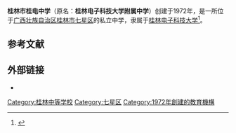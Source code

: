 {{expand|time=2014-11-23T04:00:30+00:00}}
{{primarysources|time=2014-11-23T04:00:30+00:00}}
{{Infobox School
| name = 桂林市桂电中学<br/>Guilin Guidian Middle School
| other_name = 
| motto = 博学、笃行、尚美、创新
| image = 
| established = 1972年
| type = 私立中学
| principal = 彭剑波
| staff = 108
| students = 1600
| area = 60000[[平方米|平方米]]
| address = {{flagicon|CHN}}[[中华人民共和国|中国]][[广西壮族自治区|广西]][[桂林市|桂林市]][[七星区|七星区]]金鸡路1号
| coordinates = {{Coord|25.2847|110.3313|type:edu_region:CN_source:GoogleMaps|display=title,inline}}
| website = http://glgdzx.guet.edu.cn
}}

'''桂林市桂电中学'''（原名：'''桂林电子科技大学附属中学'''）创建于1972年，是一所位于[[广西壮族自治区|广西壮族自治区]][[桂林市|桂林市]][[七星区|七星区]]的私立中学，隶属于[[桂林电子科技大学|桂林电子科技大学]]<ref>{{cite web|url=http://glgdzx.guet.edu.cn/news/info.aspx?id=144|title=桂林市桂电中学2014年初中招生简章|accessdate=2019-07-17}}{{Dead link|date=2020年1月 |bot=InternetArchiveBot |fix-attempted=yes }}</ref>。

== 参考文献 ==
{{reflist}}

== 外部链接 ==

* {{official|2=桂林市桂电中学}}

[[Category:桂林中等学校|Category:桂林中等学校]]
[[Category:七星区|Category:七星区]]
[[Category:1972年創建的教育機構|Category:1972年創建的教育機構]]